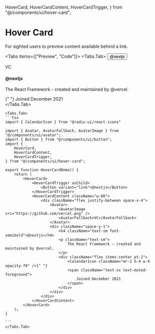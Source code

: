   HoverCard,
  HoverCardContent,
  HoverCardTrigger,
} from "@/components/ui/hover-card";

# Hover Card

For sighted users to preview content available behind a link.

<Tabs items={["Preview", "Code"]}>
    <Tabs.Tab>
        <ComponentPreview>
            <HoverCard>
                <HoverCardTrigger asChild>
                    <Button variant="link">@nextjs</Button>
                </HoverCardTrigger>
                <HoverCardContent className="w-80">
                    <div className="flex justify-between space-x-4">
                        <Avatar>
                            <AvatarImage src="https://github.com/vercel.png" />
                            <AvatarFallback>VC</AvatarFallback>
                        </Avatar>
                        <div className="space-y-1">
                            <h4 className="text-sm font-semibold">@nextjs</h4>
                            <p className="text-sm">The React Framework - created and maintained by @vercel.</p>
                            <div className="flex items-center pt-2">
                                <CalendarIcon className="mr-2 h-4 w-4 opacity-70" />{" "}
                                <span className="text-xs text-muted-foreground">
                                    Joined December 2021
                                </span>
                            </div>
                        </div>
                    </div>
                </HoverCardContent>
            </HoverCard>
        </ComponentPreview>
    </Tabs.Tab>

    <Tabs.Tab>
    ```tsx
    import { CalendarIcon } from "@radix-ui/react-icons"

    import { Avatar, AvatarFallback, AvatarImage } from "@/components/ui/avatar";
    import { Button } from "@/components/ui/button";
    import {
        HoverCard,
        HoverCardContent,
        HoverCardTrigger,
    } from "@/components/ui/hover-card";

    export function HoverCardDemo() {
        return (
            <HoverCard>
                <HoverCardTrigger asChild>
                    <Button variant="link">@nextjs</Button>
                </HoverCardTrigger>
                <HoverCardContent className="w-80">
                    <div className="flex justify-between space-x-4">
                        <Avatar>
                            <AvatarImage src="https://github.com/vercel.png" />
                            <AvatarFallback>VC</AvatarFallback>
                        </Avatar>
                        <div className="space-y-1">
                            <h4 className="text-sm font-semibold">@nextjs</h4>
                            <p className="text-sm">
                                The React Framework – created and maintained by @vercel.
                            </p>
                            <div className="flex items-center pt-2">
                                <CalendarIcon className="mr-2 h-4 w-4 opacity-70" />{" "}
                                <span className="text-xs text-muted-foreground">
                                    Joined December 2021
                                </span>
                            </div>
                        </div>
                    </div>
                </HoverCardContent>
            </HoverCard>
        );
    }

    ```
    </Tabs.Tab>

</Tabs>
